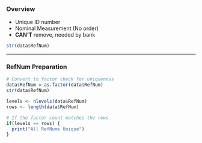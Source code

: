 ### Overview

-   Unique ID number
-   Nominal Measurement (No order)
-   **CAN'T** remove, needed by bank

```r
str(data$RefNum)
```

------------------------------------------------------------------------

### RefNum Preparation

```r
# Convert to factor check for uniqueness 
data$RefNum = as.factor(data$RefNum)  
str(data$RefNum)

levels <- nlevels(data$RefNum)  
rows <- length(data$RefNum)  

# If the factor count matches the rows 
if(levels == rows) {   
  print("All RefNums Unique") 
}
```
